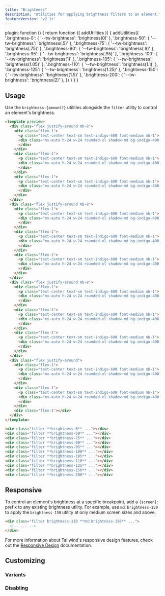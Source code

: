 ```yaml
---
title: "Brightness"
description: "Utilities for applying brightness filters to an element."
featureVersion: 'v2.1+'
---
```



  plugin: function () {
    return function ({ addUtilities }) {
      addUtilities({
        '.brightness-0': { '--tw-brightness': 'brightness(0)' },
        '.brightness-50': { '--tw-brightness': 'brightness(.5)' },
        '.brightness-75': { '--tw-brightness': 'brightness(.75)' },
        '.brightness-90': { '--tw-brightness': 'brightness(.9)' },
        '.brightness-95': { '--tw-brightness': 'brightness(.95)' },
        '.brightness-100': { '--tw-brightness': 'brightness(1)' },
        '.brightness-105': { '--tw-brightness': 'brightness(1.05)' },
        '.brightness-110': { '--tw-brightness': 'brightness(1.1)' },
        '.brightness-125': { '--tw-brightness': 'brightness(1.25)' },
        '.brightness-150': { '--tw-brightness': 'brightness(1.5)' },
        '.brightness-200': { '--tw-brightness': 'brightness(2)' },
      })
    }
  }
}

## Usage

Use the `brightness-{amount?}` utilities alongside the `filter` utility to control an element's brightness.

```html indigo
<template preview>
  <div class="flex justify-around mb-8">
    <div class="flex-1">
      <p class="text-center text-sm text-indigo-600 font-medium mb-1">.brightness-0</p>
      <div class="mx-auto h-24 w-24 rounded-xl shadow-md bg-indigo-400 filter brightness-0">
      </div>
    </div>
    <div class="flex-1">
      <p class="text-center text-sm text-indigo-600 font-medium mb-1">.brightness-50</p>
      <div class="mx-auto h-24 w-24 rounded-xl shadow-md bg-indigo-400 filter brightness-50">
      </div>
    </div>
    <div class="flex-1">
      <p class="text-center text-sm text-indigo-600 font-medium mb-1">.brightness-75</p>
      <div class="mx-auto h-24 w-24 rounded-xl shadow-md bg-indigo-400 filter brightness-75">
      </div>
    </div>
  </div>
  <div class="flex justify-around mb-8">
    <div class="flex-1">
      <p class="text-center text-sm text-indigo-600 font-medium mb-1">.brightness-90</p>
      <div class="mx-auto h-24 w-24 rounded-xl shadow-md bg-indigo-400 filter brightness-90">
      </div>
    </div>
    <div class="flex-1">
      <p class="text-center text-sm text-indigo-600 font-medium mb-1">.brightness-95</p>
      <div class="mx-auto h-24 w-24 rounded-xl shadow-md bg-indigo-400 filter brightness-95">
      </div>
    </div>
    <div class="flex-1">
      <p class="text-center text-sm text-indigo-600 font-medium mb-1">.brightness-100</p>
      <div class="mx-auto h-24 w-24 rounded-xl shadow-md bg-indigo-400 filter brightness-100">
      </div>
    </div>
  </div>
  <div class="flex justify-around mb-8">
    <div class="flex-1">
      <p class="text-center text-sm text-indigo-600 font-medium mb-1">.brightness-105</p>
      <div class="mx-auto h-24 w-24 rounded-xl shadow-md bg-indigo-400 filter brightness-105">
      </div>
    </div>
    <div class="flex-1">
      <p class="text-center text-sm text-indigo-600 font-medium mb-1">.brightness-110</p>
      <div class="mx-auto h-24 w-24 rounded-xl shadow-md bg-indigo-400 filter brightness-110">
      </div>
    </div>
    <div class="flex-1">
      <p class="text-center text-sm text-indigo-600 font-medium mb-1">.brightness-125</p>
      <div class="mx-auto h-24 w-24 rounded-xl shadow-md bg-indigo-400 filter brightness-125">
      </div>
    </div>
  </div>
  <div class="flex justify-around">
    <div class="flex-1">
      <p class="text-center text-sm text-indigo-600 font-medium mb-1">.brightness-150</p>
      <div class="mx-auto h-24 w-24 rounded-xl shadow-md bg-indigo-400 filter brightness-150">
      </div>
    </div>
    <div class="flex-1">
      <p class="text-center text-sm text-indigo-600 font-medium mb-1">.brightness-200</p>
      <div class="mx-auto h-24 w-24 rounded-xl shadow-md bg-indigo-400 filter brightness-200">
      </div>
    </div>
    <div class="flex-1"></div>
  </div>
</template>

<div class="filter **brightness-0** ..."></div>
<div class="filter **brightness-50** ..."></div>
<div class="filter **brightness-75** ..."></div>
<div class="filter **brightness-90** ..."></div>
<div class="filter **brightness-95** ..."></div>
<div class="filter **brightness-100** ..."></div>
<div class="filter **brightness-105** ..."></div>
<div class="filter **brightness-110** ..."></div>
<div class="filter **brightness-125** ..."></div>
<div class="filter **brightness-150** ..."></div>
<div class="filter **brightness-200** ..."></div>
```

## Responsive

To control an element's brightness at a specific breakpoint, add a `{screen}:` prefix to any existing brightness utility. For example, use `md:brightness-150` to apply the `brightness-150` utility at only medium screen sizes and above.

```html
<div class="filter brightness-110 **md:brightness-150** ...">
  <!-- ... -->
</div>
```

For more information about Tailwind's responsive design features, check out the [Responsive Design](/docs/responsive-design) documentation.

## Customizing

### Variants

<Variants plugin="brightness" name="brightness" />

### Disabling

<Disabling plugin="brightness" name="brightness" />
